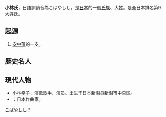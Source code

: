 {{unreferenced|time=2014-03-29T04:51:53+00:00}}
'''小林氏'''，日語訓讀音為こばやしし，是[[日本|日本]]的一個[[氏族|氏族]]、大姓。是全日本排名第9大姓氏。
== 起源 ==
# [[安中藩|安中藩]]的一支。

== 歷史名人 ==

== 現代人物 ==
* [[小林幸子|小林幸子]]，演歌歌手、演员。出生于日本新潟县新潟市中央区。
* ：日本作曲家。



[[Category:日本氏族|こばやしし]]
[[Category:小林氏|*]]